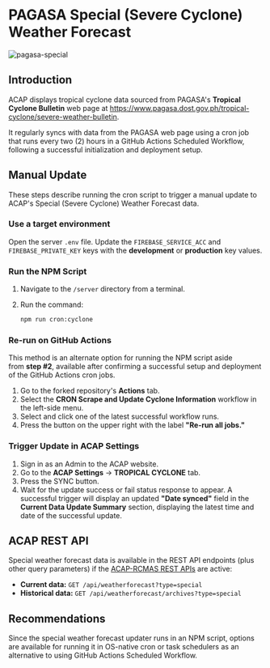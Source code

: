
# PAGASA Special (Severe Cyclone) Weather Forecast

![pagasa-special](https://raw.githubusercontent.com/acaptutorials/acaptutorials.github.io/assets/images/meta/meta_weather_forecasts_cyclone.png)

## Introduction

ACAP displays tropical cyclone data sourced from PAGASA's **Tropical Cyclone Bulletin** web page at https://www.pagasa.dost.gov.ph/tropical-cyclone/severe-weather-bulletin.

<Callout>
It regularly syncs with data from the PAGASA web page using a cron job that runs every two (2) hours in a GitHub Actions Scheduled Workflow, following a successful initialization and deployment setup.
</Callout>

## Manual Update

These steps describe running the cron script to trigger a manual update to ACAP's Special (Severe Cyclone) Weather Forecast data.

<Steps>

### Use a target environment

Open the server `.env` file. Update the `FIREBASE_SERVICE_ACC` and `FIREBASE_PRIVATE_KEY` keys with the **development** or **production** key values.

### Run the NPM Script

1. Navigate to the `/server` directory from a terminal.

2. Run the command:
   ```bash copy
   npm run cron:cyclone
   ```

### Re-run on GitHub Actions

This method is an alternate option for running the NPM script aside from **step #2**, available after confirming a successful setup and deployment of the GitHub Actions cron jobs.

1. Go to the forked repository's **Actions** tab.
2. Select the **CRON Scrape and Update Cyclone Information** workflow in the left-side menu.
3. Select and click one of the latest successful workflow runs.
4. Press the button on the upper right with the label **"Re-run all jobs."**

### Trigger Update in ACAP Settings

1. Sign in as an Admin to the ACAP website.
2. Go to the **ACAP Settings** → **TROPICAL CYCLONE** tab.
3. Press the SYNC button.
4. Wait for the update success or fail status response to appear. A successful trigger will display an updated **"Date synced"** field in the **Current Data Update Summary** section, displaying the latest time and date of the successful update.

</Steps>

## ACAP REST API

Special weather forecast data is available in the REST API endpoints (plus other query parameters) if the [ACAP-RCMAS REST APIs](/post-installation/acap-rcmas-api) are active:

- **Current data:** `GET /api/weatherforecast?type=special`
- **Historical data:** `GET /api/weatherforecast/archives?type=special`

## Recommendations

Since the special weather forecast updater runs in an NPM script, options are available for running it in OS-native cron or task schedulers as an alternative to using GitHub Actions Scheduled Workflow.

